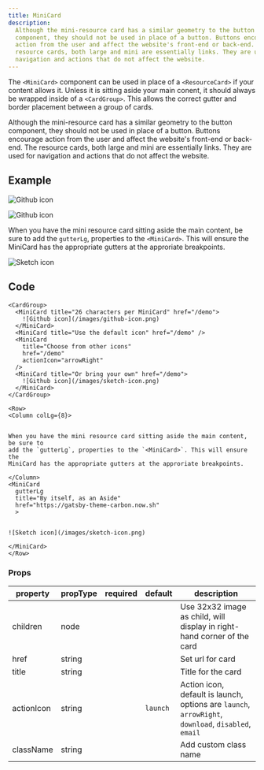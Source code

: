 ```yaml
---
title: MiniCard
description:
  Although the mini-resource card has a similar geometry to the button
  component, they should not be used in place of a button. Buttons encourage
  action from the user and affect the website's front-end or back-end. The
  resource cards, both large and mini are essentially links. They are used for
  navigation and actions that do not affect the website.
---
```


<PageDescription>


The `<MiniCard>` component can be used in place of a `<ResourceCard>` if your
content allows it. Unless it is sitting aside your main conent, it should always
be wrapped inside of a `<CardGroup>`. This allows the correct gutter and border
placement between a group of cards.

</PageDescription>


<InlineNotification>
  Although the mini-resource card has a similar geometry to the button
  component, they should not be used in place of a button. Buttons encourage
  action from the user and affect the website's front-end or back-end. The
  resource cards, both large and mini are essentially links. They are used for
  navigation and actions that do not affect the website.
</InlineNotification>

## Example

<Title>Group</Title>

<CardGroup>


<MiniCard title="26 characters per MiniCard" href="/demo">


![Github icon](/images/github-icon.png)

</MiniCard>
<MiniCard title="Use the default icon" href="/demo" />


<MiniCard
  title="Choose from other icons"
  href="/demo"
  actionIcon="arrowRight"
/>

<MiniCard title="Or bring your own" href="/demo">


![Github icon](/images/sketch-icon.png)

</MiniCard>


</CardGroup>


<Title>Aside</Title>

<Row>
<Column colLg={8}>


When you have the mini resource card sitting aside the main content, be sure to
add the `gutterLg`, properties to the `<MiniCard>`. This will ensure the
MiniCard has the appropriate gutters at the approriate breakpoints.

</Column>
<MiniCard 
  gutterLg
  title="By itself, as an Aside"
  href="https://gatsby-theme-carbon.now.sh"
  >


![Sketch icon](/images/sketch-icon.png)

</MiniCard>
</Row>


## Code

<Title>Group</Title>

```mdx path=components/MiniCard/MiniCard.js src=https://github.com/carbon-design-system/gatsby-theme-carbon/tree/main/packages/gatsby-theme-carbon/src/components/MiniCard
<CardGroup>
  <MiniCard title="26 characters per MiniCard" href="/demo">
    ![Github icon](/images/github-icon.png)
  </MiniCard>
  <MiniCard title="Use the default icon" href="/demo" />
  <MiniCard
    title="Choose from other icons"
    href="/demo"
    actionIcon="arrowRight"
  />
  <MiniCard title="Or bring your own" href="/demo">
    ![Github icon](/images/sketch-icon.png)
  </MiniCard>
</CardGroup>
```

<Title>Aside</Title>

```mdx path=components/MiniCard/MiniCard.js src=https://github.com/carbon-design-system/gatsby-theme-carbon/tree/main/packages/gatsby-theme-carbon/src/components/MiniCard
<Row>
<Column colLg={8}>


When you have the mini resource card sitting aside the main content, be sure to
add the `gutterLg`, properties to the `<MiniCard>`. This will ensure the
MiniCard has the appropriate gutters at the approriate breakpoints.

</Column>
<MiniCard
  gutterLg
  title="By itself, as an Aside"
  href="https://gatsby-theme-carbon.now.sh"
  >


![Sketch icon](/images/sketch-icon.png)

</MiniCard>
</Row>

```

### Props

| property   | propType | required | default  | description                                                                                         |
| ---------- | -------- | -------- | -------- | --------------------------------------------------------------------------------------------------- |
| children   | node     |          |          | Use 32x32 image as child, will display in right-hand corner of the card                             |
| href       | string   |          |          | Set url for card                                                                                    |
| title      | string   |          |          | Title for the card                                                                                  |
| actionIcon | string   |          | `launch` | Action icon, default is launch, options are `launch`, `arrowRight`, `download`, `disabled`, `email` |
| className  | string   |          |          | Add custom class name                                                                               |
